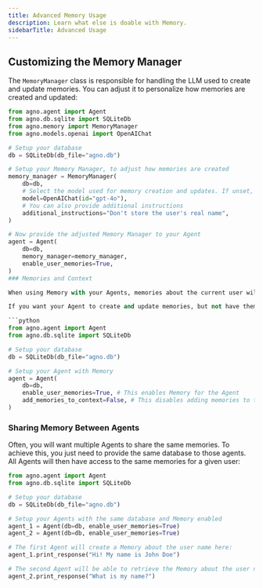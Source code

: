```yaml
---
title: Advanced Memory Usage
description: Learn what else is doable with Memory.
sidebarTitle: Advanced Usage
---
```


## Customizing the Memory Manager

The `MemoryManager` class is responsible for handling the LLM used to create and update memories.
You can adjust it to personalize how memories are created and updated:

```python
from agno.agent import Agent
from agno.db.sqlite import SQLiteDb
from agno.memory import MemoryManager
from agno.models.openai import OpenAIChat

# Setup your database
db = SQLiteDb(db_file="agno.db")

# Setup your Memory Manager, to adjust how memories are created
memory_manager = MemoryManager(
    db=db,
    # Select the model used for memory creation and updates. If unset, the default model of the Agent is used.
    model=OpenAIChat(id="gpt-4o"),
    # You can also provide additional instructions
    additional_instructions="Don't store the user's real name",
)

# Now provide the adjusted Memory Manager to your Agent
agent = Agent(
    db=db,
    memory_manager=memory_manager,
    enable_user_memories=True,
)
### Memories and Context

When using Memory with your Agents, memories about the current user will be added to the context by default, for the LLM to consider them.

If you want your Agent to create and update memories, but not have them added to the context of each request to the LLM, you can use the `add_memories_to_context` flag:

```python
from agno.agent import Agent
from agno.db.sqlite import SQLiteDb

# Setup your database
db = SQLiteDb(db_file="agno.db")

# Setup your Agent with Memory
agent = Agent(
    db=db,
    enable_user_memories=True, # This enables Memory for the Agent
    add_memories_to_context=False, # This disables adding memories to the context
)
```

### Sharing Memory Between Agents

Often, you will want multiple Agents to share the same memories.
To achieve this, you just need to provide the same database to those agents.
All Agents will then have access to the same memories for a given user:

```python
from agno.agent import Agent
from agno.db.sqlite import SQLiteDb

# Setup your database
db = SQLiteDb(db_file="agno.db")

# Setup your Agents with the same database and Memory enabled
agent_1 = Agent(db=db, enable_user_memories=True)
agent_2 = Agent(db=db, enable_user_memories=True)

# The first Agent will create a Memory about the user name here:
agent_1.print_response("Hi! My name is John Doe")

# The second Agent will be able to retrieve the Memory about the user name here:
agent_2.print_response("What is my name?")
```

